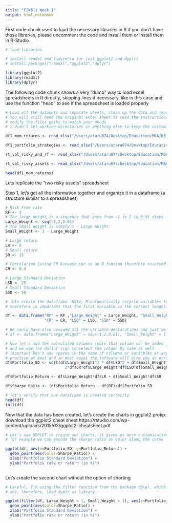 ```yaml
---
title: "FIN511 Week 1"
output: html_notebook
---
```


First code chunk used to load the necessary libraries in R
if you don't have these libraries, please uncomment the code and install them or install them in R-Studio.

```r
# load libraries

# install readxl and tidyverse (or just ggplot2 and dyplr)
# install.packages("readxl","ggplot2","dplyr")

library(ggplot2)
library(readxl)
library(dplyr)
```

The following code chunk shows a very "dumb" way to load excel spreadsheets in R directly, skipping lines
if necessary, like in this case and use the function "head" to see if the spreadsheet is loaded properly


```r
# Load all the datasets and separate sheets, clean up the data and leave a single row for column names.
# You will still need the original excel sheet to read the instructions at the top or additional informations
# modify the files paths to match your needs
# I didn't set working directories or anything else to keep the customization to a minimum

df1_mom_returns <- read_xlsx("/Users/ataru074/Desktop/Education/MBA/03 2020 Fall/FIN511 Investments/213722-XLS-ENG.xlsx", sheet = 2, skip = 2)

df1_portfolio_strategies <- read_xlsx("/Users/ataru074/Desktop/Education/MBA/03 2020 Fall/FIN511 Investments/213722-XLS-ENG.xlsx", sheet = 3, skip = 3)

rt_vol_risky_and_rf <- read_xlsx("/Users/ataru074/Desktop/Education/MBA/03 2020 Fall/FIN511 Investments/Return-Volatility-EXAMPLES.xlsx", sheet = 1, skip = 1)

rt_vol_risky_assets <- read_xlsx("/Users/ataru074/Desktop/Education/MBA/03 2020 Fall/FIN511 Investments/Return-Volatility-EXAMPLES.xlsx", sheet = 2, skip = 1)

head(df1_mom_returns)
```
Lets replicate the "two risky assets" spreadsheet

Step 1, let's get all the information together and organize it in a dataframe (a structure similar to a spreadsheet)
```r
# Risk Free rate
RF <- 3
# The large Weight is a sequence that goes from -1 to 2 in 0.01 steps
Large_Weight <- seq(-1,2,0.01)
# The Small Weight is simply 1 - Large Weight
Small_Weight <- 1 - Large_Weight

# Large return
LR <- 8
# Small return
SR <- 15

# Correlation (using CR because cor is an R funcion therefore reserved word)
CR <- 0.4

# Large Standard Deviation
LSD <- 25
# Small Standard Deviation 
SSD <- 50

# lets create the dataframe. Note, R automatically recycle variables to fit the lenght of the dataframe
# therefore is important that the first variable is the correct lenght.

df <- data.frame("RF" = RF ,"Large_Weight" = Large_Weight, "Small_Weight" = Small_Weight, "LR" = LR, "SR" = SR,
                 "CR" = CR, "LSD" = LSD, "SSD" = SSD)

# We could have also avoided all the variable declarations and just do:
# df <- data.frame("Large_Weight" = seq(-1,2,0.01), "Small_Weight" = 1 - seq(-1,2,0.01), "LR" = 8)

# Now let's add the calculated columns (note that column can be added just using df "$" name_of_the_column)
# and we use the dollar sign to select the column by name as well
# Important Don't use spaces in the name of columns or variables or anything in general, it's just bad 
# practice at best and in most cases the software will give you an error
df$Portfolio_SD <- sqrt(df$Large_Weight^2 * df$LSD^2 + df$Small_Weight^2 * df$SSD^2 + 
                          2*df$CR*df$Large_Weight*df$LSD*df$Small_Weight*df$SSD)

df$Portfolio_Return <- df$Large_Weight*df$LR + df$Small_Weight*df$SR

df$Sharpe_Ratio <- (df$Portfolio_Return - df$RF)/df$Portfolio_SD

# let's verify that our dataframe is created correctly
head(df)
tail(df)
```

Now that the data has been created, let's create the charts in ggplot2
protip: download the ggplot2 cheat sheet https://rstudio.com/wp-content/uploads/2015/03/ggplot2-cheatsheet.pdf

```r
# Let's use GGPLOT to create our charts, it gives us more customization abilities
# for example we can encode the sharpe ratio as color along the curve

ggplot(df, aes(x=Portfolio_SD, y=Portfolio_Return)) +
  geom_point(aes(color=Sharpe_Ratio)) +
  xlab("Portfolio Standard Deviation") +
  ylab("Portfolio rate or return (in %)")
  
```

Let's create the second chart without the option of shorting
```r
# Careful, I'm using the filter function from the package dplyr, which is different from the standard
# one, therefore, load dyplr as library.

ggplot(filter(df, Large_Weight < 1, Small_Weight < 1), aes(x=Portfolio_SD, y=Portfolio_Return)) +
  geom_point(aes(color=Sharpe_Ratio)) +
  xlab("Portfolio Standard Deviation") +
  ylab("Portfolio rate or return (in %)")
```

```r

```

```r

```

```r

```

```r

```